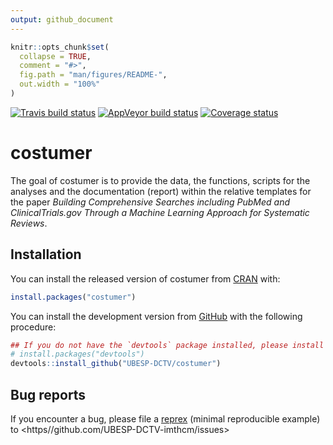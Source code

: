 ```yaml
---
output: github_document
---
```


<!-- README.md is generated from README.Rmd. Please edit that file -->

```r
knitr::opts_chunk$set(
  collapse = TRUE,
  comment = "#>",
  fig.path = "man/figures/README-",
  out.width = "100%"
)
```

[![Travis build status](https://travis-ci.org/UBESP-DCTV/costumer.svg?branch=master)](https://travis-ci.org/UBESP-DCTV/costumer)
[![AppVeyor build status](https://ci.appveyor.com/api/projects/status/github/UBESP-DCTV/costumer?branch=master&svg=true)](https://ci.appveyor.com/project/UBESP-DCTV/costumer)
[![Coverage status](https://codecov.io/gh/UBESP-DCTV/costumer/branch/master/graph/badge.svg)](https://codecov.io/github/UBESP-DCTV/costumer?branch=master)

# costumer

The goal of costumer is to provide the data, the functions, scripts for the
analyses and the documentation (report) within the relative templates for
the paper *Building Comprehensive Searches including PubMed and
ClinicalTrials.gov Through a Machine Learning Approach for Systematic
Reviews*.

## Installation

You can install the released version of costumer from
[CRAN](https://CRAN.R-project.org) with:

``` r
install.packages("costumer")
```

You can install the development version from [GitHub](https://github.com/)
with the following procedure:

```r
## If you do not have the `devtools` package installed, please install it
# install.packages("devtools")
devtools::install_github("UBESP-DCTV/costumer")
```

## Bug reports
If you encounter a bug, please file a
[reprex](https://github.com/tidyverse/reprex) (minimal reproducible example)
to <https//github.com/UBESP-DCTV-imthcm/issues>

